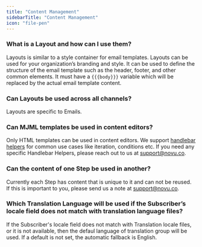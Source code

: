 ```yaml
---
title: "Content Management"
sidebarTitle: "Content Management"
icon: "file-pen"
---
```


### What is a Layout and how can I use them?
Layouts is similar to a style container for email templates. Layouts can be used for your organization’s branding and style. It can be used to define the structure of the email template such as the header, footer, and other common elements. It must have a `{{{body}}}` variable which will be replaced by the actual email template content.

### Can Layouts be used across all channels?
Layouts are specific to Emails.

### Can MJML templates be used in content editors?
Only HTML templates can be used in content editors. We support [handlebar helpers](/content-creation-design/handlebars-helpers) for common use cases like iteration, conditions etc. If you need any specific Handlebar Helpers, please reach out to us at support@novu.co.

### Can the content of one Step be used in another?
Currently each Step has content that is unique to it and can not be reused. If this is important to you, please send us a note at support@novu.co.

### Which Translation Language will be used if the Subscriber’s locale field does not match with translation language files?
If the Subscriber's locale field does not match with Translation locale files, or it is not available, then the defaul language of translation group will be used. If a default is not set, the automatic fallback is English. 

<Snippet file="contact-support.mdx" />